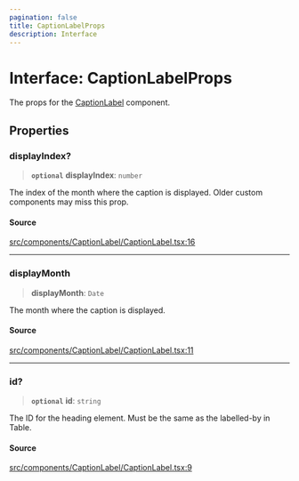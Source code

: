 ```yaml
---
pagination: false
title: CaptionLabelProps
description: Interface
---
```


# Interface: CaptionLabelProps

The props for the [CaptionLabel](/api/latest/functions/CaptionLabel.mdx) component.

## Properties

### displayIndex?

> **`optional`** **displayIndex**: `number`

The index of the month where the caption is displayed. Older custom
components may miss this prop.

#### Source

[src/components/CaptionLabel/CaptionLabel.tsx:16](https://github.com/gpbl/react-day-picker/blob/575f9be39/src/components/CaptionLabel/CaptionLabel.tsx#L16)

***

### displayMonth

> **displayMonth**: `Date`

The month where the caption is displayed.

#### Source

[src/components/CaptionLabel/CaptionLabel.tsx:11](https://github.com/gpbl/react-day-picker/blob/575f9be39/src/components/CaptionLabel/CaptionLabel.tsx#L11)

***

### id?

> **`optional`** **id**: `string`

The ID for the heading element. Must be the same as the labelled-by in
Table.

#### Source

[src/components/CaptionLabel/CaptionLabel.tsx:9](https://github.com/gpbl/react-day-picker/blob/575f9be39/src/components/CaptionLabel/CaptionLabel.tsx#L9)
